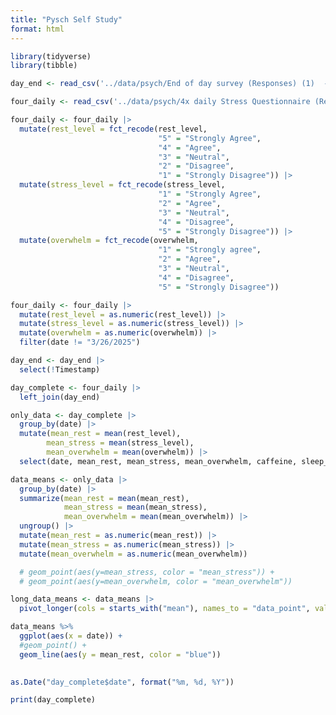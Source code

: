 ```yaml
---
title: "Pysch Self Study"
format: html
---
```


```r
library(tidyverse)
library(tibble)

day_end <- read_csv('../data/psych/End of day survey (Responses) (1)  - Form Responses 1.csv')

four_daily <- read_csv('../data/psych/4x daily Stress Questionnaire (Responses) (1) - Form Responses 1.csv')
```

```r
four_daily <- four_daily |>
  mutate(rest_level = fct_recode(rest_level,
                                 "5" = "Strongly Agree",
                                 "4" = "Agree",
                                 "3" = "Neutral", 
                                 "2" = "Disagree",
                                 "1" = "Strongly Disagree")) |>
  mutate(stress_level = fct_recode(stress_level,
                                 "1" = "Strongly Agree",
                                 "2" = "Agree",
                                 "3" = "Neutral", 
                                 "4" = "Disagree",
                                 "5" = "Strongly Disagree")) |>
  mutate(overwhelm = fct_recode(overwhelm,
                                 "1" = "Strongly agree",
                                 "2" = "Agree",
                                 "3" = "Neutral", 
                                 "4" = "Disagree",
                                 "5" = "Strongly Disagree"))
```

```r
four_daily <- four_daily |>
  mutate(rest_level = as.numeric(rest_level)) |>
  mutate(stress_level = as.numeric(stress_level)) |>
  mutate(overwhelm = as.numeric(overwhelm)) |>
  filter(date != "3/26/2025")
```

```r
day_end <- day_end |>
  select(!Timestamp)
```

```r
day_complete <- four_daily |>
  left_join(day_end)
```
```r
only_data <- day_complete |>
  group_by(date) |>
  mutate(mean_rest = mean(rest_level),
        mean_stress = mean(stress_level),
        mean_overwhelm = mean(overwhelm)) |>
  select(date, mean_rest, mean_stress, mean_overwhelm, caffeine, sleep_amount, piles_present)
```

```r
data_means <- only_data |>
  group_by(date) |>
  summarize(mean_rest = mean(mean_rest),
            mean_stress = mean(mean_stress),
            mean_overwhelm = mean(mean_overwhelm)) |>
  ungroup() |>
  mutate(mean_rest = as.numeric(mean_rest)) |>
  mutate(mean_stress = as.numeric(mean_stress)) |>
  mutate(mean_overwhelm = as.numeric(mean_overwhelm)) 
```

```r


  # geom_point(aes(y=mean_stress, color = "mean_stress")) +
  # geom_point(aes(y=mean_overwhelm, color = "mean_overwhelm"))
```


```r
long_data_means <- data_means |>
  pivot_longer(cols = starts_with("mean"), names_to = "data_point", values_to = "values") 

data_means %>% 
  ggplot(aes(x = date)) +
  #geom_point() + 
  geom_line(aes(y = mean_rest, color = "blue"))
  
```

```r
as.Date("day_complete$date", format("%m, %d, %Y"))
```

```r
print(day_complete)
```














